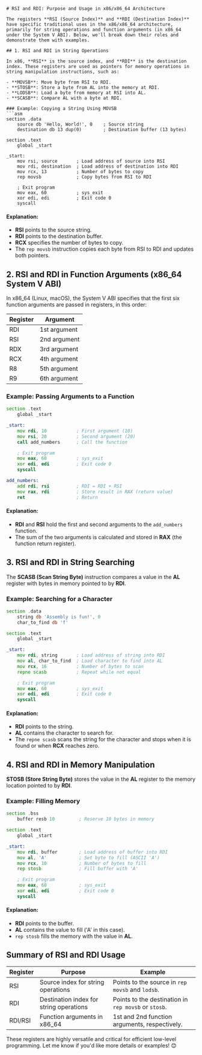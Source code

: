 ```mdx
# RSI and RDI: Purpose and Usage in x86/x86_64 Architecture

The registers **RSI (Source Index)** and **RDI (Destination Index)** have specific traditional uses in the x86/x86_64 architecture, primarily for string operations and function arguments (in x86_64 under the System V ABI). Below, we'll break down their roles and demonstrate them with examples.

## 1. RSI and RDI in String Operations

In x86, **RSI** is the source index, and **RDI** is the destination index. These registers are used as pointers for memory operations in string manipulation instructions, such as:

- **MOVSB**: Move byte from RSI to RDI.
- **STOSB**: Store a byte from AL into the memory at RDI.
- **LODSB**: Load a byte from memory at RSI into AL.
- **SCASB**: Compare AL with a byte at RDI.

### Example: Copying a String Using MOVSB
```asm
section .data
    source db 'Hello, World!', 0    ; Source string
    destination db 13 dup(0)        ; Destination buffer (13 bytes)

section .text
    global _start

_start:
    mov rsi, source       ; Load address of source into RSI
    mov rdi, destination  ; Load address of destination into RDI
    mov rcx, 13           ; Number of bytes to copy
    rep movsb             ; Copy bytes from RSI to RDI

    ; Exit program
    mov eax, 60           ; sys_exit
    xor edi, edi          ; Exit code 0
    syscall
```
#### Explanation:
- **RSI** points to the source string.
- **RDI** points to the destination buffer.
- **RCX** specifies the number of bytes to copy.
- The `rep movsb` instruction copies each byte from RSI to RDI and updates both pointers.

## 2. RSI and RDI in Function Arguments (x86_64 System V ABI)

In x86_64 (Linux, macOS), the System V ABI specifies that the first six function arguments are passed in registers, in this order:

| Register | Argument |
|----------|----------|
| RDI      | 1st argument |
| RSI      | 2nd argument |
| RDX      | 3rd argument |
| RCX      | 4th argument |
| R8       | 5th argument |
| R9       | 6th argument |

### Example: Passing Arguments to a Function
```asm
section .text
    global _start

_start:
    mov rdi, 10           ; First argument (10)
    mov rsi, 20           ; Second argument (20)
    call add_numbers      ; Call the function

    ; Exit program
    mov eax, 60           ; sys_exit
    xor edi, edi          ; Exit code 0
    syscall

add_numbers:
    add rdi, rsi          ; RDI = RDI + RSI
    mov rax, rdi          ; Store result in RAX (return value)
    ret                   ; Return
```
#### Explanation:
- **RDI** and **RSI** hold the first and second arguments to the `add_numbers` function.
- The sum of the two arguments is calculated and stored in **RAX** (the function return register).

## 3. RSI and RDI in String Searching

The **SCASB (Scan String Byte)** instruction compares a value in the **AL** register with bytes in memory pointed to by **RDI**.

### Example: Searching for a Character
```asm
section .data
    string db 'Assembly is fun!', 0
    char_to_find db 'f'

section .text
    global _start

_start:
    mov rdi, string       ; Load address of string into RDI
    mov al, char_to_find  ; Load character to find into AL
    mov rcx, 16           ; Number of bytes to scan
    repne scasb           ; Repeat while not equal

    ; Exit program
    mov eax, 60           ; sys_exit
    xor edi, edi          ; Exit code 0
    syscall
```
#### Explanation:
- **RDI** points to the string.
- **AL** contains the character to search for.
- The `repne scasb` scans the string for the character and stops when it is found or when **RCX** reaches zero.

## 4. RSI and RDI in Memory Manipulation

**STOSB (Store String Byte)** stores the value in the **AL** register to the memory location pointed to by **RDI**.

### Example: Filling Memory
```asm
section .bss
    buffer resb 10         ; Reserve 10 bytes in memory

section .text
    global _start

_start:
    mov rdi, buffer        ; Load address of buffer into RDI
    mov al, 'A'            ; Set byte to fill (ASCII 'A')
    mov rcx, 10            ; Number of bytes to fill
    rep stosb              ; Fill buffer with 'A'

    ; Exit program
    mov eax, 60            ; sys_exit
    xor edi, edi           ; Exit code 0
    syscall
```
#### Explanation:
- **RDI** points to the buffer.
- **AL** contains the value to fill ('A' in this case).
- `rep stosb` fills the memory with the value in **AL**.

## Summary of RSI and RDI Usage

| Register | Purpose | Example |
|----------|---------|---------|
| RSI      | Source index for string operations | Points to the source in `rep movsb` and `lodsb`. |
| RDI      | Destination index for string operations | Points to the destination in `rep movsb` or `stosb`. |
| RDI/RSI  | Function arguments in x86_64 | 1st and 2nd function arguments, respectively. |

These registers are highly versatile and critical for efficient low-level programming. Let me know if you'd like more details or examples! 😊
```
